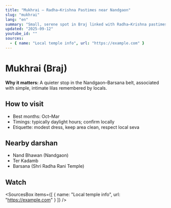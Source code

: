 ```yaml
---
title: "Mukhrai — Radha–Krishna Pastimes near Nandgaon"
slug: "mukhrai"
lang: "en"
summary: "Small, serene spot in Braj linked with Radha–Krishna pastimes; how to visit and nearby darshan."
updated: "2025-09-12"
youtube_id: ""
sources:
  - { name: "Local temple info", url: "https://example.com" }
---
```


# Mukhrai (Braj)

**Why it matters:** A quieter stop in the Nandgaon–Barsana belt, associated with simple, intimate lilas remembered by locals.

## How to visit
- Best months: Oct–Mar
- Timings: typically daylight hours; confirm locally
- Etiquette: modest dress, keep area clean, respect local seva

## Nearby darshan
- Nand Bhawan (Nandgaon)
- Ter Kadamb
- Barsana (Shri Radha Rani Temple)

## Watch
<VideoEmbed id="https://youtu.be/N8XvN2JWzL8" title="Mukhrai Darshan — TT-Vlogs" />

<SourcesBox items={[
  { name: "Local temple info", url: "https://example.com" }
]} />

